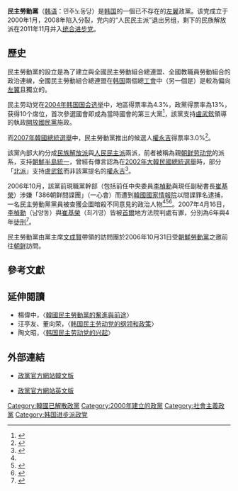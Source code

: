 {{distinguish|勞動黨 (韓國)}}
{{Infobox Political Party
| colorcode={{Party meta/color/民主勞動黨 (大韓)}}
| name=民主勞動黨
| native_name=민주노동당
| party_logo= [[File:DLR_logo.png|200px]]
| leader=[[文成賢|文成賢]]
| foundation=2000年1月30日
| dissolution = 2011年11月
| merged = [[统合进步党|统合进步党]]
| headquarters = [[首爾|首爾]][[永登浦區|永登浦區]]漢陽大廈
| ideology = [[朝鲜民族主义|朝鲜民族主义]]<br>[[民主社會主義|民主社會主義]]<br>[[进步主义|进步主义]]
| position = [[左翼|左翼]]
| international =[[国际共产主义研讨会|国际共产主义研讨会]]
| website  =
| anthem = [https://www.youtube.com/watch?v=7cajeeju0YE 民主勞動黨黨歌]（민주노동당 당가）
}}
{{Infobox Korean name|hangul=민주노동당|hanja=民主勞動黨|rr=Minju Nodong-dang|mr=Minju Nodong-dang}}
{{韓國政治}}'''民主勞動黨'''（[[韩语|韩语]]：민주노동당）是[[韩国|韩国]]的一個已不存在的[[左翼|左翼]]政黨。该党成立于2000年1月，2008年陷入分裂，党内的“人民民主派”退出另组{{link-ko|進步新黨|진보신당}}，剩下的民族解放派在2011年11月并入[[统合进步党|统合进步党]]。

== 歷史 ==
民主勞動黨的設立是為了建立與全國民主勞動組合總連盟、全國教職員勞動組合的政治連線，全國民主勞動組合總連盟在[[韩国|韩国]]兩個總[[工會|工會]]中（另一個是{{Link-ko|韓國勞動組合總聯盟|한국노동조합총연맹}}）是較為偏向[[左翼|左翼]]且獨立的。

民主劳动党在[[2004年韩国国会选举|2004年韩国国会选举]]中，地區得票率為4.3%，政黨得票率為13%，获得10个席位，首次參選國會即成為當時國會的第三大黨<ref>{{cite web|title=韓國民主勞動黨成為第三大黨|url=http://www.wretch.cc/blog/poplance&article_id=184459|author=[[邱毓斌|邱毓斌]]|date=2004年4月20日|accessdate=2008-01-05}}</ref>，該黨支持[[盧武鉉|盧武鉉]]領導的執政[[開放國民黨|開放國民黨]]施政。

而[[2007年韓國總統選舉|2007年韓國總統選舉]]中，民主勞動黨推出的候選人[[權永吉|權永吉]]得票率3.0%<ref name="chosun">{{cite news|title=只有和親北勢力分手民主勞動党才有未來|url=http://chinese.chosun.com/big5/site/data/html_dir/2007/12/28/20071228000016.html|publisher=[[朝鮮日報|朝鮮日報]]|date=2007年12月18日|accessdate=2008-01-05|archive-date=2007-12-31|archive-url=https://web.archive.org/web/20071231014837/http://chinese.chosun.com/big5/site/data/html_dir/2007/12/28/20071228000016.html|dead-url=no}}</ref>。

該黨內部大約分成[[韓國民主勞動黨民族解放派|民族解放派]]與[[韓國民主勞動黨人民民主派|人民民主派]]兩派，前者被稱為親[[朝鲜劳动党|朝鲜劳动党]]的派系，支持[[朝鮮半島統一|朝鮮半島統一]]，曾經有傳言認為在[[2002年大韓民國總統選舉|2002年大韓民國總統選舉]]時，部分「[[親北|北派]]」支持[[盧武鉉|盧武鉉]]而非該黨提名的[[權永吉|權永吉]]<ref>{{cite web|title=韓國民主勞動黨的奮進與前途|url=http://linkage.ngo.org.tw/international%20soliadarity/korea/korea040820.htm|author=[[楊偉中|楊偉中]]|publisher=《連結》雜誌|date=2004年8月20日|accessdate=2008-01-05|deadurl=yes|archiveurl=https://web.archive.org/web/20070820094919/http://linkage.ngo.org.tw/international%20soliadarity/korea/korea040820.htm|archivedate=2007年8月20日}}</ref>。

2006年10月，該黨前現職黨幹部（包括前任中央委員[[李楨勳|李楨勳]]與現任副秘書長[[崔基榮|崔基榮]]）涉嫌「386朝鲜間諜團」（一心會）而遭到[[韓國國家情報院|韓國國家情報院]]以間諜罪名逮捕，一名民主勞動黨黨員被查獲企圖暗殺不同意見的政治人物<ref name="chosun"/><ref>{{cite news|title=韩国抓捕“北韓間諜”內幕|url=http://gb.cri.cn/12764/2006/11/03/2185@1286412.htm|author=[[劉復晨|劉復晨]]|publisher=[[世界新聞報|世界新聞報]]|date=2006年11月3日|accessdate=2008-01-05|archive-date=2016-03-04|archive-url=https://web.archive.org/web/20160304110243/http://gb.cri.cn/12764/2006/11/03/2185@1286412.htm|dead-url=no}}</ref><ref>{{cite news|title=一心會間諜案 重創韩国三八六世代|url=http://www.libertytimes.com.tw/2006/new/oct/31/today-int7.htm|author=[[杜默|杜默]]|publisher=[[自由時報|自由時報]]|date=2006年10月31日|accessdate=2008-01-05|archive-date=2008-11-22|archive-url=https://web.archive.org/web/20081122131353/http://www.libertytimes.com.tw/2006/new/oct/31/today-int7.htm|dead-url=no}}</ref>。2007年4月16日，[[李楨勳|李楨勳]]（남양동）與[[崔基榮|崔基榮]]（최기영）皆被[[首爾|首爾]]地方法院判處有罪，分別為6年與4年[[徒刑|徒刑]]<ref>{{cite news|title=“一心會”5人全部罪被判實刑|url=http://chinese.chosun.com/big5/site/data/html_dir/2007/04/17/20070417000013.html|author=[[金鎮|金鎮]]|publisher=[[朝鮮日報|朝鮮日報]]|date=2007年4月17日|accessdate=2008-01-05|archive-date=2013-05-24|archive-url=https://web.archive.org/web/20130524010806/http://chinese.chosun.com/big5/site/data/html_dir/2007/04/17/20070417000013.html|dead-url=no}}</ref>。

民主勞動黨由黨主席[[文成賢|文成賢]]帶領的訪問團於2006年10月31日受[[朝鮮勞動黨|朝鮮勞動黨]]之邀前往[[朝鲜|朝鲜]]訪問。

== 參考文獻 ==
<references />

== 延伸閱讀 ==
* 楊偉中，〈[https://web.archive.org/web/20070820094919/http://linkage.ngo.org.tw/international%20soliadarity/korea/korea040820.htm 韓國民主勞動黨的奮進與前途]〉
* 汪亭友、董向荣，〈[https://web.archive.org/web/20071212003143/http://myy.cass.cn/file/2007082728390.html 韩国民主劳动党的纲领和政策]〉
* 陶文昭，〈[https://web.archive.org/web/20071224025759/http://boxun.com/hero/2007/voacnn/4_1.shtml 韩国民主劳动党的兴起]〉

== 外部連結 ==
* {{ko icon}}[http://www.kdlp.org/ 政黨官方網站韓文版] {{Wayback|url=http://www.kdlp.org/ |date=20071222204535 }}
* {{en icon}}[http://inter.kdlp.org/ 政黨官方網站英文版] {{Wayback|url=http://inter.kdlp.org/ |date=20071213033809 }}

{{DEFAULTSORT:Minju Nodong-dang}}
[[Category:韓國已解散政黨|Category:韓國已解散政黨]]
[[Category:2000年建立的政黨|Category:2000年建立的政黨]]
[[Category:社會主義政黨|Category:社會主義政黨]]
[[Category:韩国进步派政党|Category:韩国进步派政党]]